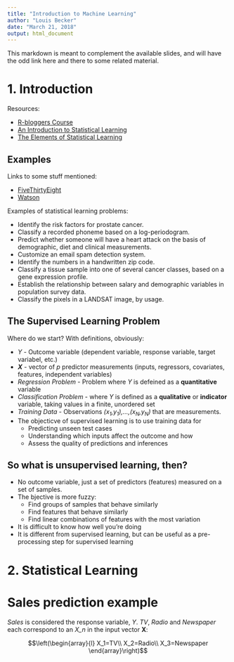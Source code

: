 ```yaml
---
title: "Introduction to Machine Learning"
author: "Louis Becker"
date: "March 21, 2018"
output: html_document
---
```




This markdown is meant to complement the available slides, and will have the odd link here and there to some related material. 

# 1. Introduction

Resources:

* [R-bloggers Course](https://www.r-bloggers.com/in-depth-introduction-to-machine-learning-in-15-hours-of-expert-videos/)
* [An Introduction to Statistical Learning](http://www-bcf.usc.edu/~gareth/ISL/)
* [The Elements of Statistical Learning](https://web.stanford.edu/~hastie/Papers/ESLII.pdf)

## Examples
Links to some stuff mentioned:

* [FiveThirtyEight](http://fivethirtyeight.com/)
* [Watson](https://www.ibm.com/watson/)

Examples of statistical learning problems:

* Identify the risk factors for prostate cancer.
* Classify a recorded phoneme based on a log-periodogram.
* Predict whether someone will have a heart attack on the basis of demographic, diet and clinical measurements.
* Customize an email spam detection system.
* Identify the numbers in a handwritten zip code.
* Classify a tissue sample into one of several cancer classes, based on a gene expression profile.
* Establish the relationship between salary and demographic variables in population survey data.
* Classify the pixels in a LANDSAT image, by usage.

## The Supervised Learning Problem

Where do we start? With definitions, obviously:

* *Y* - Outcome variable (dependent variable, response variable, target variabel, etc.)
* ***X*** - vector of *p* predictor measurements (inputs, regressors, covariates, features, independent variables)
* *Regression Problem* - Problem where *Y* is defeined as a **quantitative** variable
* *Classification Problem* - where *Y* is defined as a **qualitative** or **indicator** variable, taking values in a finite, unordered set
* *Training Data* - Observations *(x~1~,y~1~),...,(x~N~,y~N~)* that are measurements.
* The objecticve of supervised learning is to use training data for
    + Predicting unseen test cases
    + Understanding which inputs affect the outcome and how
    + Assess the quality of predictions and inferences

## So what is unsupervised learning, then?
* No outcome variable, just a set of predictors (features) measured on a set of samples.
* The bjective is more fuzzy: 
    + Find groups of samples that behave similarly 
    + Find features that behave similarly 
    + Find linear combinations of features with the most variation
* It is difficult to know how well you're doing
* It is different from supervised learning, but can be useful as a pre-processing step for supervised learning

# 2. Statistical Learning

# Sales prediction example

*Sales* is considered the response variable, *Y*. *TV*, *Radio* and *Newspaper* each correspond to an *X_n* in the input vector **X**: 

$$\left(\begin{array}{l}
X_1=TV\\
X_2=Radio\\
X_3=Newspaper
\end{array}\right)$$










